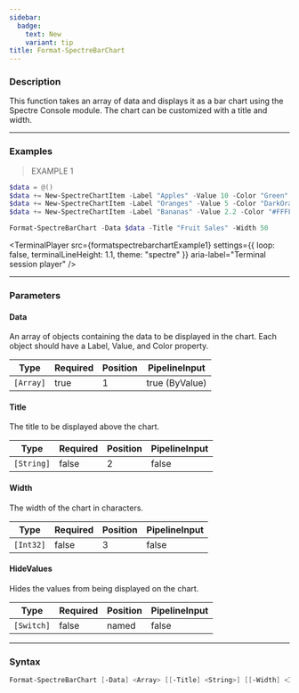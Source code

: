 ```yaml
---
sidebar:
  badge:
    text: New
    variant: tip
title: Format-SpectreBarChart
---
```









### Description

This function takes an array of data and displays it as a bar chart using the Spectre Console module. The chart can be customized with a title and width.



---


### Examples
> EXAMPLE 1

```powershell
$data = @()
$data += New-SpectreChartItem -Label "Apples" -Value 10 -Color "Green"
$data += New-SpectreChartItem -Label "Oranges" -Value 5 -Color "DarkOrange"
$data += New-SpectreChartItem -Label "Bananas" -Value 2.2 -Color "#FFFF00"

Format-SpectreBarChart -Data $data -Title "Fruit Sales" -Width 50
```
<TerminalPlayer
    src={formatspectrebarchartExample1}
    settings={{
        loop: false,
        terminalLineHeight: 1.1,
        theme: "spectre"
    }}
    aria-label="Terminal session player"
/>


---


### Parameters
#### **Data**

An array of objects containing the data to be displayed in the chart. Each object should have a Label, Value, and Color property.






|Type     |Required|Position|PipelineInput |
|---------|--------|--------|--------------|
|`[Array]`|true    |1       |true (ByValue)|



#### **Title**

The title to be displayed above the chart.






|Type      |Required|Position|PipelineInput|
|----------|--------|--------|-------------|
|`[String]`|false   |2       |false        |



#### **Width**

The width of the chart in characters.






|Type     |Required|Position|PipelineInput|
|---------|--------|--------|-------------|
|`[Int32]`|false   |3       |false        |



#### **HideValues**

Hides the values from being displayed on the chart.






|Type      |Required|Position|PipelineInput|
|----------|--------|--------|-------------|
|`[Switch]`|false   |named   |false        |





---


### Syntax
```powershell
Format-SpectreBarChart [-Data] <Array> [[-Title] <String>] [[-Width] <Int32>] [-HideValues] [<CommonParameters>]
```

